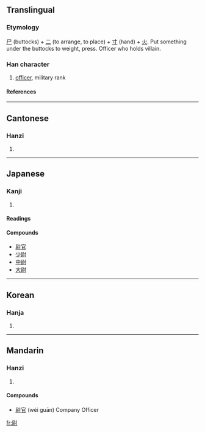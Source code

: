==Translingual==
===Etymology===
[[尸]] (buttocks) + [[二]] (to arrange, to place) + [[寸]] (hand) + [[火]]. Put something under the buttocks to weight, press. Officer who holds villain.
===Han character===
{{Han char|rn=41|rad=寸|as=08|sn=11|four=7420<sub>0</sub>|canj=尸火木戈 (SFDI)}}
# [[officer]], military rank
====References====
{{Han ref|kx=0295.050|dkj=07440|dj=0584.020|hdz=10508.050|uh=5C09|ud=23561|bh=B14C|bd=45388}}
----
==Cantonese==
===Hanzi===
{{yue-hanzi|jyut=|y=wai3, wat1}}
# {{defn|Cantonese}}
----
==Japanese==
===Kanji===
{{ja-kanji|grade=c|rs=寸08}}
# {{defn|Japanese}} 
====Readings====
{{ja-readings|on=[[い]] ([[i]]), [[うつ]] ([[utsu]]), [[うち]] ([[uchi]])|kun=[[おさえる]] ([[osaeru]]), [[やすんじる]] ([[yasunjiru]]), [[じょう]] ([[jō]])}}

====Compounds====
*[[尉官]]
*[[少尉]]
*[[中尉]]
*[[大尉]]
----
==Korean==
===Hanja===
{{ko-hanja|hangeul=위; 울|rv=wi, ul|mr=wi, ul}}
# {{defn|Korean}}
----
==Mandarin==
===Hanzi===
{{cmn-hanzi|pin=[[wèi]] ([[wei4]]); [[yù]] ([[yu4]])|wg=wei<sup>4</sup>}}
# {{defn|Mandarin}}

====Compounds====
*[[尉官]] (wèi guān) Company Officer 

[[fr:尉]]